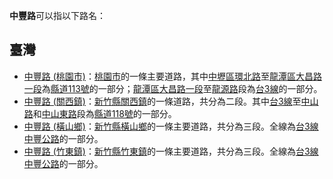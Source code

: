 '''中豐路'''可以指以下路名：

== 臺灣 ==
*[[中豐路_(桃園市)|中豐路 (桃園市)]]：[[桃園市|桃園市]]的一條主要道路，其中[[中壢區|中壢區]][[環北路_(中壢區)|環北路]]至[[龍潭區_(台灣)|龍潭區]][[大昌路_(龍潭區)|大昌路一段]]為[[縣道113號|縣道113號]]的一部分；[[龍潭區_(台灣)|龍潭區]][[大昌路_(龍潭區)|大昌路一段]]至[[龍源路|龍源路]]段為[[台3線|台3線]]的一部分。
*[[中豐路_(關西鎮)|中豐路 (關西鎮)]]：[[新竹縣|新竹縣]][[關西鎮_(台灣)|關西鎮]]的一條道路，共分為二段。其中[[台3線|台3線]]至[[中山路_(關西鎮)|中山路]]和[[中山東路_(關西鎮)|中山東路]]段為[[縣道118號|縣道118號]]的一部分。
*[[中豐路_(橫山鄉)|中豐路 (橫山鄉)]]：[[新竹縣|新竹縣]][[橫山鄉_(臺灣)|橫山鄉]]的一條主要道路，共分為三段。全線為[[台3線|台3線]][[中豐公路|中豐公路]]的一部分。
*[[中豐路_(竹東鎮)|中豐路 (竹東鎮)]]：[[新竹縣|新竹縣]][[竹東鎮|竹東鎮]]的一條主要道路，共分為三段。全線為[[台3線|台3線]][[中豐公路|中豐公路]]的一部分。

{{disambig|Cat=三字路名消歧義}}